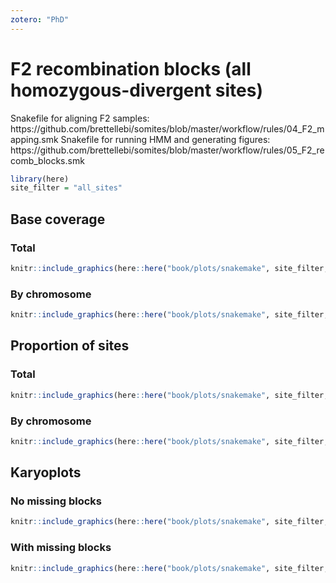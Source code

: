 ```yaml
---
zotero: "PhD"
---
```


# F2 recombination blocks (all homozygous-divergent sites)

Snakefile for aligning F2 samples: https://github.com/brettellebi/somites/blob/master/workflow/rules/04_F2_mapping.smk
Snakefile for running HMM and generating figures: https://github.com/brettellebi/somites/blob/master/workflow/rules/05_F2_recomb_blocks.smk

```r
library(here)
site_filter = "all_sites"
```

## Base coverage

### Total

```r
knitr::include_graphics(here::here("book/plots/snakemake", site_filter, "5000/base_cov_total.png"))
```

### By chromosome

```r
knitr::include_graphics(here::here("book/plots/snakemake", site_filter, "5000/base_cov_by_chrom.png"))
```


## Proportion of sites

### Total

```r
knitr::include_graphics(here::here("book/plots/snakemake", site_filter, "5000/prop_sites_total.png"))
```


### By chromosome

```r
knitr::include_graphics(here::here("book/plots/snakemake", site_filter, "5000/prop_sites_by_chrom.png"))
```


## Karyoplots

### No missing blocks

```r
knitr::include_graphics(here::here("book/plots/snakemake", site_filter, "5000/karyoplot_no_missing.png"))
```


### With missing blocks

```r
knitr::include_graphics(here::here("book/plots/snakemake", site_filter, "5000/karyoplot_with_missing.png"))
```


